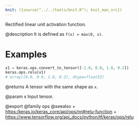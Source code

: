 ```yaml
---
knit: ({source("../../tools/knit.R"); knit_man_src})
---
```

Rectified linear unit activation function.

@description
It is defined as `f(x) = max(0, x)`.

# Examples
```python
x1 = keras.ops.convert_to_tensor([-1.0, 0.0, 1.0, 0.2])
keras.ops.relu(x1)
# array([0.0, 0.0, 1.0, 0.2], dtype=float32)
```

@returns
A tensor with the same shape as `x`.

@param x Input tensor.

@export
@family ops
@seealso
+ <https:/keras.io/keras_core/api/ops/nn#relu-function>
+ <https://www.tensorflow.org/api_docs/python/tf/keras/ops/relu>
